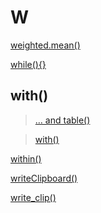 # W {-}

[weighted.mean()](linkedin-learning.pxf.io/rweekly_weightedmean)

[while(){}](https://linkedin-learning.pxf.io/rweekly_while)

## with(){-}

> [... and table()](https://linkedin-learning.pxf.io/rweekly_table)

> [with()](https://linkedin-learning.pxf.io/rweekly_with)

[within()](https://linkedin-learning.pxf.io/rweekly_with)

[writeClipboard()](https://linkedin-learning.pxf.io/rweekly_clipboard)

[write_clip()](https://linkedin-learning.pxf.io/rweekly_clipboard)
